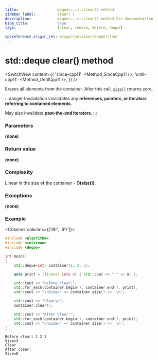 ```yaml
---
title:					deque<...>::clear() method
sidebar_label:			clear( )
description:			deque<...>::clear() method C++ documentation
hide_title:				true
tags:					[clear, remove, delete, deque]

cppreference_origin_rel: w/cpp/container/deque/clear
---
```



<!----------------- Codes ---------------------->

<!-- clear() -->

# std::deque clear() method

<SwitchView content={{
    'since-cpp11': <Method_SinceCpp11 />,
    'until-cpp11': <Method_UntilCpp11 />,
}} />

Erases all elements from the container. After this call, [`size()`](/docs/containers/queues/deque/size) returns zero.

:::danger Invalidation
Invalidates any **references, pointers, or iterators referring to contained elements**.

May also invalidate **past-the-end iterators**.
:::

### Parameters

**(none)**

### Return value

**(none)**

### Complexity

Linear in the size of the container - **O(size())**.

### Exceptions

**(none)**

### Example

<Columns columns={['8fr', '4fr']}>
<div>

```cpp title='Main.cpp' showLineNumbers
#include <algorithm>
#include <iostream>
#include <deque>

int main()
{
    std::deque<int> container{1, 2, 3};

    auto print = [](const int& n) { std::cout << " " << n; };

    std::cout << "Before clear:";
    std::for_each(container.begin(), container.end(), print);
    std::cout << "\nSize=" << container.size() << '\n';

    std::cout << "Clear\n";
    container.clear();

    std::cout << "After clear:";
    std::for_each(container.begin(), container.end(), print);
    std::cout << "\nSize=" << container.size() << '\n';
}
```

</div>
<div>

```plaintext title="Possible output"
Before clear: 1 2 3
Size=3
Clear
After clear:
Size=0

```

</div>
</Columns>

